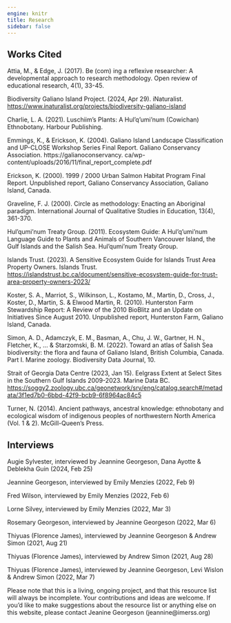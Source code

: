```yaml
---
engine: knitr
title: Research
sidebar: false
---
```


## Works Cited

Attia, M., & Edge, J. (2017). Be (com) ing a reflexive researcher: A developmental approach to research methodology. Open review of educational research, 4(1), 33-45.

Biodiversity Galiano Island Project. (2024, Apr 29). iNaturalist. [https://www.inaturalist.org/projects/biodiversity-galiano-island](https://www.inaturalist.org/projects/biodiversity-galiano-island)

Charlie, L. A. (2021). Luschiim’s Plants: A Hul'q'umi'num (Cowichan) Ethnobotany. Harbour Publishing.

Emmings, K., & Erickson, K. (2004). Galiano Island Landscape Classification and UP-CLOSE Workshop Series Final Report. Galiano Conservancy Association. https://galianoconservancy. ca/wp-content/uploads/2016/11/final_report_complete.pdf

Erickson, K. (2000). 1999 / 2000 Urban Salmon Habitat Program Final Report. Unpublished report, Galiano Conservancy Association, Galiano Island, Canada.

Graveline, F. J. (2000). Circle as methodology: Enacting an Aboriginal paradigm. International Journal of Qualitative Studies in Education, 13(4), 361-370.

Hul’qumi’num Treaty Group. (2011). Ecosystem Guide: A Hul'q'umi'num Language Guide to Plants and Animals of Southern Vancouver Island, the Gulf Islands and the Salish Sea. Hul'qumi'num Treaty Group.

Islands Trust. (2023). A Sensitive Ecosystem Guide for Islands Trust Area Property Owners. Islands Trust. [https://islandstrust.bc.ca/document/sensitive-ecosystem-guide-for-trust-area-property-owners-2023/](https://islandstrust.bc.ca/document/sensitive-ecosystem-guide-for-trust-area-property-owners-2023/)

Koster, S. A., Marriot, S., Wilkinson, L., Kostamo, M., Martin, D., Cross, J., Koster, D., Martin, S. & Elwood Martin, R. (2010). Hunterston Farm Stewardship Report: A Review of the 2010 BioBlitz and an Update on Initiatives Since August 2010. Unpublished report, Hunterston Farm, Galiano Island, Canada.

Simon, A. D., Adamczyk, E. M., Basman, A., Chu, J. W., Gartner, H. N., Fletcher, K., ... & Starzomski, B. M. (2022). Toward an atlas of Salish Sea biodiversity: the flora and fauna of Galiano Island, British Columbia, Canada. Part I. Marine zoology. Biodiversity Data Journal, 10.

Strait of Georgia Data Centre (2023, Jan 15). Eelgrass Extent at Select Sites in the Southern Gulf Islands 2009-2023. Marine Data BC. [https://soggy2.zoology.ubc.ca/geonetwork/srv/eng/catalog.search#/metadata/3f1ed7b0-6bbd-42f9-bcb9-6f8964ac84c5](https://soggy2.zoology.ubc.ca/geonetwork/srv/eng/catalog.search#/metadata/3f1ed7b0-6bbd-42f9-bcb9-6f8964ac84c5)

Turner, N. (2014). Ancient pathways, ancestral knowledge: ethnobotany and ecological wisdom of indigenous peoples of northwestern North America (Vol. 1 & 2). McGill-Queen's Press.

## Interviews

Augie Sylvester, interviewed by Jeannine Georgeson, Dana Ayotte & Deblekha Guin (2024, Feb 25)

Jeannine Georgeson, interviewed by Emily Menzies (2022, Feb 9)

Fred Wilson, interviewed by Emily Menzies (2022, Feb 6)

Lorne Silvey, interviewed by Emily Menzies (2022, Mar 3)

Rosemary Georgeson, interviewed by Jeannine Georgeson (2022, Mar 6)

Thiyuas (Florence James), interviewed by Jeannine Georgeson & Andrew Simon (2021, Aug 21)

Thiyuas (Florence James), interviewed by Andrew Simon (2021, Aug 28)

Thiyuas (Florence James), interviewed by Jeannine Georgeson, Levi Wislon & Andrew Simon (2022, Mar 7)


Please note that this is a living, ongoing project, and that this resource list will always be incomplete. Your contributions and ideas are welcome. If you’d like to make suggestions about the resource list or anything else on this website, please contact Jeanine Georgeson (jeannine@imerss.org)
